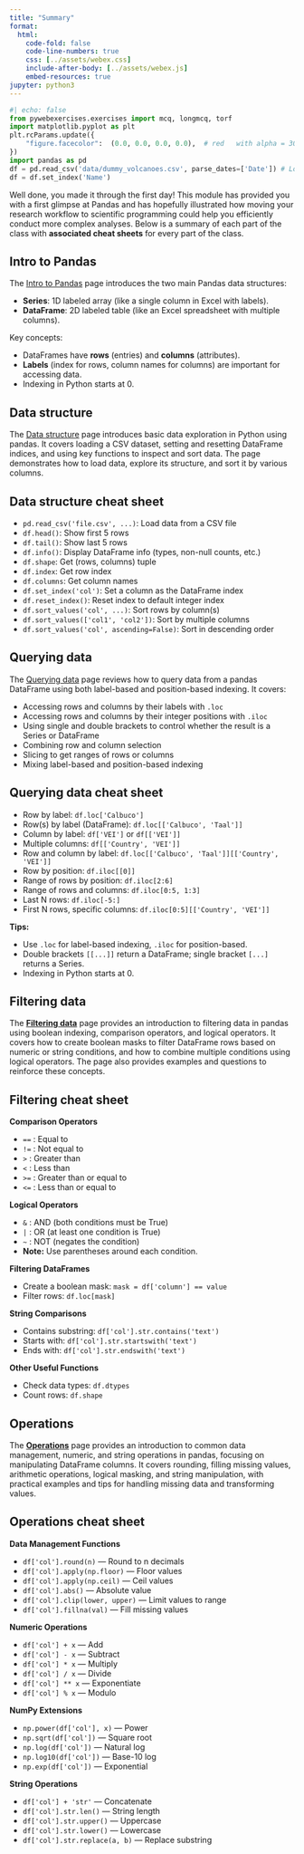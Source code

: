 ```yaml
---
title: "Summary"
format:
  html:
    code-fold: false
    code-line-numbers: true
    css: [../assets/webex.css]
    include-after-body: [../assets/webex.js]    
    embed-resources: true 
jupyter: python3
---
```


```python
#| echo: false
from pywebexercises.exercises import mcq, longmcq, torf
import matplotlib.pyplot as plt
plt.rcParams.update({
    "figure.facecolor":  (0.0, 0.0, 0.0, 0.0),  # red   with alpha = 30%
})
import pandas as pd
df = pd.read_csv('data/dummy_volcanoes.csv', parse_dates=['Date']) # Load data
df = df.set_index('Name')
```


Well done, you made it through the first day! This module has provided you with a first glimpse at Pandas and has hopefully illustrated how moving your research workflow to scientific programming could help you efficiently conduct more complex analyses. Below is a summary of each part of the class with **associated cheat sheets** for every part of the class.


## Intro to Pandas 

The [Intro to Pandas](day1-2_pandas.qmd) page introduces the two main Pandas data structures:

- **Series**: 1D labeled array (like a single column in Excel with labels).
- **DataFrame**: 2D labeled table (like an Excel spreadsheet with multiple columns).

Key concepts:

- DataFrames have **rows** (entries) and **columns** (attributes).
- **Labels** (index for rows, column names for columns) are important for accessing data.
- Indexing in Python starts at 0.



## Data structure

The [Data structure](day1-3_data_exploration.qmd) page introduces basic data exploration in Python using pandas. It covers loading a CSV dataset, setting and resetting DataFrame indices, and using key functions to inspect and sort data. The page demonstrates how to load data, explore its structure, and sort it by various columns.

::: {.callout-tip  collapse="true"}
## Data structure cheat sheet

- `pd.read_csv('file.csv', ...)`: Load data from a CSV file
- `df.head()`: Show first 5 rows
- `df.tail()`: Show last 5 rows
- `df.info()`: Display DataFrame info (types, non-null counts, etc.)
- `df.shape`: Get (rows, columns) tuple
- `df.index`: Get row index
- `df.columns`: Get column names
- `df.set_index('col')`: Set a column as the DataFrame index
- `df.reset_index()`: Reset index to default integer index
- `df.sort_values('col', ...)`: Sort rows by column(s)
- `df.sort_values(['col1', 'col2'])`: Sort by multiple columns
- `df.sort_values('col', ascending=False)`: Sort in descending order


:::

## Querying data

The [Querying data](day1-4_queries.qmd) page reviews how to query data from a pandas DataFrame using both label-based and position-based indexing. It covers:

- Accessing rows and columns by their labels with `.loc`
- Accessing rows and columns by their integer positions with `.iloc`
- Using single and double brackets to control whether the result is a Series or DataFrame
- Combining row and column selection
- Slicing to get ranges of rows or columns
- Mixing label-based and position-based indexing

::: {.callout-tip collapse="true"}
## Querying data cheat sheet

- Row by label: `df.loc['Calbuco']`  
- Row(s) by label (DataFrame): `df.loc[['Calbuco', 'Taal']]`  
- Column by label: `df['VEI']` or `df[['VEI']]`  
- Multiple columns: `df[['Country', 'VEI']]`  
- Row and column by label: `df.loc[['Calbuco', 'Taal']][['Country', 'VEI']]`  
- Row by position: `df.iloc[[0]]`  
- Range of rows by position: `df.iloc[2:6]`  
- Range of rows and columns: `df.iloc[0:5, 1:3]`  
- Last N rows: `df.iloc[-5:]`  
- First N rows, specific columns: `df.iloc[0:5][['Country', 'VEI']]`  

**Tips:**

- Use `.loc` for label-based indexing, `.iloc` for position-based.
- Double brackets `[[...]]` return a DataFrame; single bracket `[...]` returns a Series.
- Indexing in Python starts at 0.

:::


## Filtering data

The **[Filtering data](day1-5_filtering.qmd)** page provides an introduction to filtering data in pandas using boolean indexing, comparison operators, and logical operators. It covers how to create boolean masks to filter DataFrame rows based on numeric or string conditions, and how to combine multiple conditions using logical operators. The page also provides examples and questions to reinforce these concepts.

::: {.callout-tip collapse="true"}

## Filtering cheat sheet

**Comparison Operators**

- `==` : Equal to
- `!=` : Not equal to
- `>`  : Greater than
- `<`  : Less than
- `>=` : Greater than or equal to
- `<=` : Less than or equal to

**Logical Operators**

- `&` : AND (both conditions must be True)
- `|` : OR (at least one condition is True)
- `~` : NOT (negates the condition)
- **Note:** Use parentheses around each condition.

**Filtering DataFrames**

- Create a boolean mask:  `mask = df['column'] == value`
- Filter rows:  `df.loc[mask]`

**String Comparisons**

- Contains substring:  `df['col'].str.contains('text')`
- Starts with:  `df['col'].str.startswith('text')`
- Ends with:  `df['col'].str.endswith('text')`

**Other Useful Functions**

- Check data types:  `df.dtypes`
- Count rows:  `df.shape`


:::

## Operations

The **[Operations](day1-6_operations.qmd)** page provides an introduction to common data management, numeric, and string operations in pandas, focusing on manipulating DataFrame columns. It covers rounding, filling missing values, arithmetic operations, logical masking, and string manipulation, with practical examples and tips for handling missing data and transforming values.

::: {.callout-tip collapse="true"}
## Operations cheat sheet

**Data Management Functions**

- `df['col'].round(n)` — Round to n decimals
- `df['col'].apply(np.floor)` — Floor values
- `df['col'].apply(np.ceil)` — Ceil values
- `df['col'].abs()` — Absolute value
- `df['col'].clip(lower, upper)` — Limit values to range
- `df['col'].fillna(val)` — Fill missing values

**Numeric Operations**

- `df['col'] + x` — Add
- `df['col'] - x` — Subtract
- `df['col'] * x` — Multiply
- `df['col'] / x` — Divide
- `df['col'] ** x` — Exponentiate
- `df['col'] % x` — Modulo

**NumPy Extensions**

- `np.power(df['col'], x)` — Power
- `np.sqrt(df['col'])` — Square root
- `np.log(df['col'])` — Natural log
- `np.log10(df['col'])` — Base-10 log
- `np.exp(df['col'])` — Exponential

**String Operations**

- `df['col'] + 'str'` — Concatenate
- `df['col'].str.len()` — String length
- `df['col'].str.upper()` — Uppercase
- `df['col'].str.lower()` — Lowercase
- `df['col'].str.replace(a, b)` — Replace substring


:::